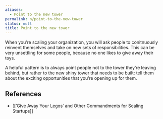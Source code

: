 ```yaml
---
aliases:
  - Point to the new tower
permalink: n/point-to-the-new-tower
status: null
title: Point to the new tower
---
```

When you’re scaling your organization, you will ask people to conitnuously reinvent themselves and take on new sets of responsibilities. This can be very unsettling for some people, because no one likes to give away their toys.

A helpful pattern is to always point people not to the tower they’re leaving behind, but rather to the new shiny tower that needs to be built: tell them about the exciting opportunities that you’re opening up for them.

## References

- [[‘Give Away Your Legos’ and Other Commandments for Scaling Startups]]
